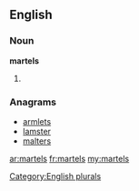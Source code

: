 ==English==

===Noun===
'''martels'''

# {{plural of|[[martel]]}}

===Anagrams===
* [[armlets#English|armlets]]
* [[lamster#English|lamster]]
* [[malters#English|malters]]

[[Category:English plurals]]

[[ar:martels]]
[[fr:martels]]
[[my:martels]]